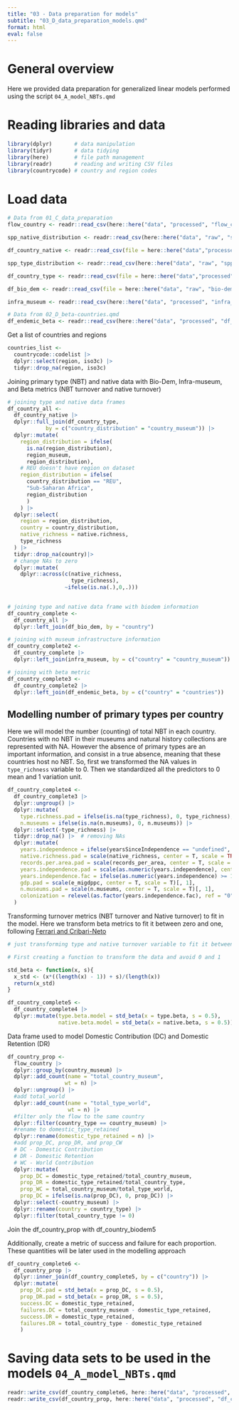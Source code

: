 ```yaml
---
title: "03 - Data preparation for models"
subtitle: "03_D_data_preparation_models.qmd"
format: html
eval: false
---
```


# General overview

Here we provided data preparation for generalized linear models performed using 
    the script `04_A_model_NBTs.qmd`

# Reading libraries and data

```r
library(dplyr)       # data manipulation
library(tidyr)       # data tidying
library(here)        # file path management
library(readr)       # reading and writing CSV files
library(countrycode) # country and region codes
```

# Load data

```r
# Data from 01_C_data_preparation
flow_country <- readr::read_csv(here::here("data", "processed", "flow_country.csv")) 

spp_native_distribution <- readr::read_csv(here::here("data", "raw", "spp_native_distribution.csv")) 

df_country_native <- readr::read_csv(file = here::here("data","processed", "df_country_native.csv"))

spp_type_distribution <- readr::read_csv(here::here("data", "raw", "spp_type_distribution.csv")) 

df_country_type <- readr::read_csv(file = here::here("data","processed", "df_country_type.csv"))

df_bio_dem <- readr::read_csv(file = here::here("data", "raw", "bio-dem_data.csv"))

infra_museum <- readr::read_csv(here::here("data", "processed", "infra_museum.csv"))

# Data from 02_D_beta-countries.qmd
df_endemic_beta <- readr::read_csv(here::here("data", "processed", "df_endemic_beta.csv"))
```

Get a list of countries and regions
 
```r
countries_list <- 
  countrycode::codelist |>
  dplyr::select(region, iso3c) |>
  tidyr::drop_na(region, iso3c)
```

Joining primary type (NBT) and native data with Bio-Dem, Infra-museum, and Beta metrics (NBT turnover and native turnover)

```r
# joining type and native data frames
df_country_all <-
  df_country_native |>
  dplyr::full_join(df_country_type, 
            by = c("country_distribution" = "country_museum")) |> 
  dplyr::mutate(
    region_distribution = ifelse(
      is.na(region_distribution), 
      region_museum, 
      region_distribution),
    # REU doesn't have region on dataset
    region_distribution = ifelse(
      country_distribution == "REU", 
      "Sub-Saharan Africa", 
      region_distribution
      )
    ) |>
  dplyr::select(
    region = region_distribution,
    country = country_distribution,
    native_richness = native.richness,
    type_richness
  ) |>
  tidyr::drop_na(country)|>
  # change NAs to zero
  dplyr::mutate(
    dplyr::across(c(native_richness,
                    type_richness),
                  ~ifelse(is.na(.),0,.)))
  

# joining type and native data frame with biodem information
df_country_complete <-
  df_country_all |>
  dplyr::left_join(df_bio_dem, by = "country")

# joining with museum infrastructure information
df_country_complete2 <-
  df_country_complete |>
  dplyr::left_join(infra_museum, by = c("country" = "country_museum"))

# joining with beta metric
df_country_complete3 <-
  df_country_complete2 |>
  dplyr::left_join(df_endemic_beta, by = c("country" = "countries"))

```

## Modelling number of primary types per country

Here we will model the number (counting) of total NBT in each country. Countries with no NBT in their museums and natural history collections are represented with NA. However the absence of primary types are an important information, and consist in a true absence, meaning that these countries host no NBT. So, first we transformed the NA values in `type_richness` variable to 0. Then we standardized all the predictors to 0 mean and 1 variation unit.

```r
df_country_complete4 <-
  df_country_complete3 |>
  dplyr::ungroup() |>
  dplyr::mutate(
    type.richness.pad = ifelse(is.na(type_richness), 0, type_richness),
    n.museums = ifelse(is.na(n.museums), 0, n.museums)) |>
  dplyr::select(-type_richness) |>
  tidyr::drop_na() |>  # removing NAs
  dplyr::mutate(
    years.independence = ifelse(yearsSinceIndependence == "undefined", 0, yearsSinceIndependence),
    native.richness.pad = scale(native_richness, center = T, scale = TRUE)[, 1],
    records.per.area.pad = scale(records_per_area, center = T, scale = T)[, 1],
    years.independence.pad = scale(as.numeric(years.independence), center = T, scale = T)[, 1],
    years.independence.fac = ifelse(as.numeric(years.independence) >= 1, 1, 0),
    gdp.pad = scale(e_migdppc, center = T, scale = T)[, 1],
    n.museums.pad = scale(n.museums, center = T, scale = T)[, 1],
    colonization = relevel(as.factor(years.independence.fac), ref = "0")
  )
```

Transforming turnover metrics (NBT turnover and Native turnover) to fit in the model. Here we transform beta metrics to fit it between zero and one, following [Ferrari and Cribari-Neto](https://www.ime.usp.br/~sferrari/beta.pdf)

```r
# just transforming type and native turnover variable to fit it between zero and one

# First creating a function to transform the data and avoid 0 and 1

std_beta <- function(x, s){
  x_std <- (x*((length(x) - 1)) + s)/(length(x))
  return(x_std)
}

df_country_complete5 <-
  df_country_complete4 |>
  dplyr::mutate(type.beta.model = std_beta(x = type.beta, s = 0.5),
                native.beta.model = std_beta(x = native.beta, s = 0.5))
```

Data frame used to model Domestic Contribution (DC) and Domestic Retention (DR)

```r
df_country_prop <- 
  flow_country |> 
  dplyr::group_by(country_museum) |>
  dplyr::add_count(name = "total_country_museum",
                  wt = n) |>
  dplyr::ungroup() |>
  #add total_world
  dplyr::add_count(name = "total_type_world",
                   wt = n) |>
  #filter only the flow to the same country
  dplyr::filter(country_type == country_museum) |>
  #rename to domestic_type_retained
  dplyr::rename(domestic_type_retained = n) |>
  #add prop_DC, prop_DR, and prop_CW
  # DC - Domestic Contribution
  # DR - Domestic Retention
  # WC - World Contribution
  dplyr::mutate(
    prop_DC = domestic_type_retained/total_country_museum,
    prop_DR = domestic_type_retained/total_country_type,
    prop_WC = total_country_museum/total_type_world,
    prop_DC = ifelse(is.na(prop_DC), 0, prop_DC)) |> 
  dplyr::select(-country_museum) |> 
  dplyr::rename(country = country_type) |> 
  dplyr::filter(total_country_type != 0)

```

Join the df_country_prop with df_country_biodem5

Additionally, create a metric of success and failure for each proportion. These
    quantities will be later used in the modelling approach

```r
df_country_complete6 <- 
  df_country_prop |> 
  dplyr::inner_join(df_country_complete5, by = c("country")) |> 
  dplyr::mutate(
    prop_DC.pad = std_beta(x = prop_DC, s = 0.5), 
    prop_DR.pad = std_beta(x = prop_DR, s = 0.5),
    success.DC = domestic_type_retained, 
    failures.DC = total_country_museum - domestic_type_retained, 
    success.DR = domestic_type_retained, 
    failures.DR = total_country_type - domestic_type_retained
    )
```

# Saving data sets to be used in the models `04_A_model_NBTs.qmd`

```r
readr::write_csv(df_country_complete6, here::here("data", "processed", "df_country_complete6.csv"))
readr::write_csv(df_country_prop, here::here("data", "processed", "df_country_prop.csv"))
```

